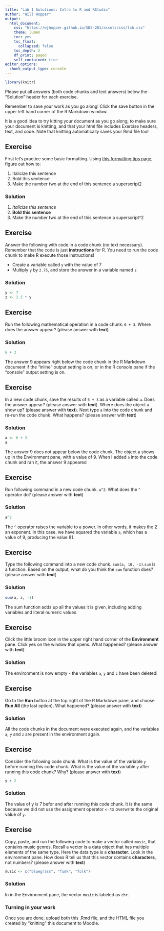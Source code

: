 ```yaml
---
title: "Lab 1 Solutions: Intro to R and RStudio"
author: "Will Hopper"
output:
  html_document:
    css: "https://wjhopper.github.io/SDS-201/assets/css/lab.css"
    theme: lumen
    toc: yes
    toc_float:
      collapsed: false
    toc_depth: 2
    df_print: paged
    self_contained: true
editor_options: 
  chunk_output_type: console
---
```


```r
library(knitr) 
```

Please put all answers (both code chunks and text answers) below the "Solution" header for each exercise. 

<div class="attention">
Remember to save your work as you go along! Click the save button in the upper left hand corner of the R Markdown window. 

It is a good idea to try kitting your document as you go along, to make sure your document is knitting, and that your html file includes Exercise headers, text, and code. Note that knitting automatically saves your Rmd file too!
</div>


## Exercise
First let's practice some basic formatting. Using <a href="https://rmarkdown.rstudio.com/authoring_basics.html" target="_blank">this formatting tips page</a>, figure out how to:
  
1. Italicize this sentence
2. Bold this sentence
3. Make the number two at the end of this sentence a superscript2

### Solution

1. *Italicize this sentence*
2. **Bold this sentence**
3. Make the number two at the end of this sentence a superscript^2

## Exercise
Answer the following with code in a code chunk (no text necessary). Remember that the code is just **instructions** for R. You need to run the code chunk to make R execute those instructions!

-   Create a variable called `y` with the value of 7 
-   Multiply `y` by `2.75`, and store the answer in a variable named `z`
    
### Solution
```r
y <- 7
z <- 2.5 * y
```


## Exercise
Run the following mathematical operation in a code chunk: `6 + 3`. Where does the answer appear? (please answer with **text**)

### Solution
```r
6 + 3
```

The answer 9 appears right below the code chunk in the R Markdown document if the "inline" output setting is on, or in the R console pane if the "console" output setting is on.

## Exercise
In a new code chunk, save the results of `6 + 3` as a variable called `a`. Does the answer appear? (please answer with **text**). Where does the object `a` show up? (please answer with **text**). Next type `a` into the code chunk and re-run the code chunk. What happens? (please answer with **text**)

### Solution
```r
a <- 6 + 3
a
```

The answer 9 does not appear below the code chunk. The object a shows up in the Environment pane, with a value of 9. When I added `a` into the code chunk and ran it, the answer 9 appeared


## Exercise
Run following command in a new code chunk. `a^2`. What does the `^` operator do? (please answer with **text**)

### Solution
```r
a^2
```

The `^` operator raises the variable to a power. In other words, it makes the 2 an exponent. In this case, we have squared the variable `a`, which has a value of 9, producing the value 81.

## Exercise
Type the following command into a new code chunk. `sum(a, 10, -1)`.`sum` is a function. Based on the output, what do you think the `sum` function does? (please answer with **text**)

### Solution
```r
sum(a, z, -1)
```

The sum function adds up all the values it is given, including adding variables and literal numeric values.

## Exercise
Click the little broom icon in the upper right hand corner of the **Environment** pane. Click yes on the window that opens. What happened? (please answer with **text**)

### Solution
The environment is now empty - the variables `a`, `y` and `z` have been deleted!

## Exercise
Go to the **Run** button at the top right of the R Markdown pane, and choose **Run All** (the last option). What happened? (please answer with **text**)

### Solution
All the code chunks in the document were executed again, and the variables `a`, `y` and `z` are present in the environment again.

## Exercise
Consider the following code chunk. What is the value of the variable `y` before running this code chunk. What is the value of the variable `y` after running this code chunk? Why? (please answer with **text**)

```r
y + 2
```

### Solution
The value of y is 7 befor and after running this code chunk. It is the same because we did not use the assignment operator `<-` to overwrite the original value of `y`.

## Exercise
Copy, paste, and run the following code to make a vector called `music`, that contains music genres. Recall a vector is a data object that has multiple elements of the same type. Here the data type is a **character**. Look in the environment pane. How does R tell us that this vector contains **characters**, not numbers? (please answer with **text**)

```r
music <- c("bluegrass", "funk", "folk")
```

### Solution
In in the Environment pane, the vector `music` is labeled as `chr`.


### Turning in your work
Once you are done, upload both this .Rmd file, and the HTML file you created by "knitting" this document to Moodle.

